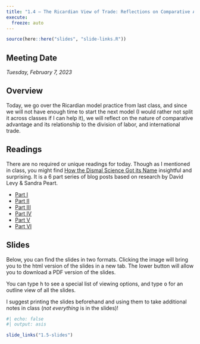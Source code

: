 ```yaml
---
title: "1.4 — The Ricardian View of Trade: Reflections on Comparative Advantage — Class Content"
execute:
  freeze: auto
---
```


```r
source(here::here("slides", "slide-links.R"))
```

::: {.callout-note appearance="minimal"}
# Meeting Date

*Tuesday, February 7, 2023*
:::

## <i class="fas fa-info-circle fa-lg"></i> Overview

Today, we go over the Ricardian model practice from last class, and since we will not have enough time to start the next model (I would rather not split it across classes if I can help it), we will reflect on the nature of comparative advantage and its relationship to the division of labor, and international trade.

## <i class="fas fa-book-reader fa-lg"></i> Readings

There are no required or unique readings for today. Though as I mentioned in class, you might find [How the Dismal Science Got its Name](https://www.econlib.org/library/Columns/LevyPeartdismal.html) insightful and surprising. It is a 6 part series of blog posts based on research by David Levy & Sandra Peart.

- [Part I](https://www.econlib.org/library/Columns/LevyPeartdismal.html)
- [Part II](https://www.econlib.org/library/Columns/LevyPeartdismal2.html)
- [Part III](https://www.econlib.org/library/Columns/LevyPeartdismal3.html)
- [Part IV](https://www.econlib.org/library/Columns/LevyPeartdismal4.html)
- [Part V](https://www.econlib.org/library/Columns/LevyPeartdismal5.html)
- [Part VI](https://www.econlib.org/library/Columns/LevyPeartdismal6.html)

## <i class="fas fa-chalkboard-teacher"></i> Slides

Below, you can find the slides in two formats. Clicking the image will bring you to the html version of the slides in a new tab. The lower button will allow you to download a PDF version of the slides.

::: callout-tip
You can type <kbd>h</kbd> to see a special list of viewing options, and type <kbd>o</kbd> for an outline view of all the slides.
:::

I suggest printing the slides beforehand and using them to take additional notes in class (*not everything* is in the slides)!

```r
#| echo: false
#| output: asis

slide_links("1.5-slides")
```

```{=html}
<!--## <i class="fas fa-laptop-code"></i> Assignments

### Preliminary Math Survey Due Next Class

Please take the [preliminary survey](/assignment/00-preliminary-survey) on your math background by next class. This will help us all have a productive semester together.-->
```
